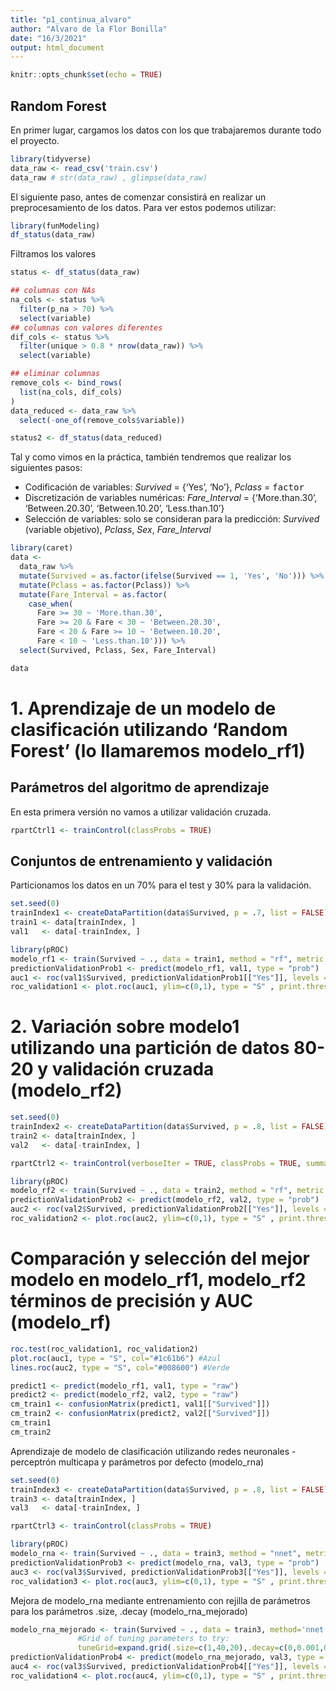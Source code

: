 ```yaml
---
title: "p1_continua_alvaro"
author: "Alvaro de la Flor Bonilla"
date: "16/3/2021"
output: html_document
---
```


```r
knitr::opts_chunk$set(echo = TRUE)
```

## Random Forest

En primer lugar, cargamos los datos con los que trabajaremos durante todo el proyecto.

```r
library(tidyverse)
data_raw <- read_csv('train.csv')
data_raw # str(data_raw) , glimpse(data_raw)
```

El siguiente paso, antes de comenzar consistirá en realizar un preprocesamiento de los datos. Para ver estos podemos utilizar:

```r
library(funModeling)
df_status(data_raw)
```

Filtramos los valores

```r
status <- df_status(data_raw)

## columnas con NAs
na_cols <- status %>%
  filter(p_na > 70) %>%
  select(variable)
## columnas con valores diferentes
dif_cols <- status %>%
  filter(unique > 0.8 * nrow(data_raw)) %>%
  select(variable)

## eliminar columnas
remove_cols <- bind_rows(
  list(na_cols, dif_cols)
)
data_reduced <- data_raw %>%
  select(-one_of(remove_cols$variable))

status2 <- df_status(data_reduced)
```

Tal y como vimos en la práctica, también tendremos que realizar los siguientes pasos:

-   Codificación de variables: *Survived* = {'Yes', 'No'}, *Pclass* = <tt>factor</tt>
-   Discretización de variables numéricas: *Fare_Interval* = {'More.than.30', 'Between.20.30', 'Between.10.20', 'Less.than.10'}
-   Selección de variables: solo se consideran para la predicción: *Survived* (variable objetivo), *Pclass*, *Sex*, *Fare_Interval*

```r
library(caret)
data <-
  data_raw %>%
  mutate(Survived = as.factor(ifelse(Survived == 1, 'Yes', 'No'))) %>%
  mutate(Pclass = as.factor(Pclass)) %>%
  mutate(Fare_Interval = as.factor(
    case_when(
      Fare >= 30 ~ 'More.than.30',
      Fare >= 20 & Fare < 30 ~ 'Between.20.30',
      Fare < 20 & Fare >= 10 ~ 'Between.10.20',
      Fare < 10 ~ 'Less.than.10'))) %>%
  select(Survived, Pclass, Sex, Fare_Interval)

data
```

# 1. Aprendizaje de un modelo de clasificación utilizando 'Random Forest' (lo llamaremos modelo_rf1)

## Parámetros del algoritmo de aprendizaje

En esta primera versión no vamos a utilizar validación cruzada.

```r
rpartCtrl1 <- trainControl(classProbs = TRUE)
```

## Conjuntos de entrenamiento y validación

Particionamos los datos en un 70% para el test y 30% para la validación.

```r
set.seed(0)
trainIndex1 <- createDataPartition(data$Survived, p = .7, list = FALSE)
train1 <- data[trainIndex, ] 
val1   <- data[-trainIndex, ]
```

```r
library(pROC)
modelo_rf1 <- train(Survived ~ ., data = train1, method = "rf", metric = "ROC", trControl = rpartCtrl1)
predictionValidationProb1 <- predict(modelo_rf1, val1, type = "prob")
auc1 <- roc(val1$Survived, predictionValidationProb1[["Yes"]], levels = unique(val1[["Survived"]]))
roc_validation1 <- plot.roc(auc1, ylim=c(0,1), type = "S" , print.thres = T, main=paste('Validation AUC 1:', round(auc1$auc[[1]], 2)))
```

# 2. Variación sobre modelo1 utilizando una partición de datos 80-20 y validación cruzada (modelo_rf2)

```r
set.seed(0)
trainIndex2 <- createDataPartition(data$Survived, p = .8, list = FALSE)
train2 <- data[trainIndex, ] 
val2   <- data[-trainIndex, ]
```

```r
rpartCtrl2 <- trainControl(verboseIter = TRUE, classProbs = TRUE, summaryFunction = twoClassSummary, method = "cv", number = 10)
```

```r
library(pROC)
modelo_rf2 <- train(Survived ~ ., data = train2, method = "rf", metric = "ROC", trControl = rpartCtrl2)
predictionValidationProb2 <- predict(modelo_rf2, val2, type = "prob")
auc2 <- roc(val2$Survived, predictionValidationProb2[["Yes"]], levels = unique(val2[["Survived"]]))
roc_validation2 <- plot.roc(auc2, ylim=c(0,1), type = "S" , print.thres = T, main=paste('Validation AUC 2:', round(auc2$auc[[1]], 2)))
```

# Comparación y selección del mejor modelo en modelo_rf1, modelo_rf2 términos de precisión y AUC (modelo_rf)

```r
roc.test(roc_validation1, roc_validation2)
plot.roc(auc1, type = "S", col="#1c61b6") #Azul
lines.roc(auc2, type = "S", col="#008600") #Verde
```
```r
predict1 <- predict(modelo_rf1, val1, type = "raw")
predict2 <- predict(modelo_rf2, val2, type = "raw")
cm_train1 <- confusionMatrix(predict1, val1[["Survived"]])
cm_train2 <- confusionMatrix(predict2, val2[["Survived"]])
cm_train1
cm_train2
```

Aprendizaje de modelo de clasificación utilizando redes neuronales - perceptrón multicapa y parámetros por defecto (modelo_rna)

```r
set.seed(0)
trainIndex3 <- createDataPartition(data$Survived, p = .8, list = FALSE)
train3 <- data[trainIndex, ] 
val3   <- data[-trainIndex, ]

rpartCtrl3 <- trainControl(classProbs = TRUE)

library(pROC)
modelo_rna <- train(Survived ~ ., data = train3, method = "nnet", metric = "ROC", trControl = rpartCtrl3, trace = FALSE)
predictionValidationProb3 <- predict(modelo_rna, val3, type = "prob")
auc3 <- roc(val3$Survived, predictionValidationProb3[["Yes"]], levels = unique(val3[["Survived"]]))
roc_validation3 <- plot.roc(auc3, ylim=c(0,1), type = "S" , print.thres = T, main=paste('Validation AUC 3:', round(auc3$auc[[1]], 2)))
```

Mejora de modelo_rna mediante entrenamiento con rejilla de parámetros para los parámetros .size, .decay (modelo_rna_mejorado)

```r
modelo_rna_mejorado <- train(Survived ~ ., data = train3, method='nnet', metric = "ROC", trControl = rpartCtrl3, trace = FALSE,
               #Grid of tuning parameters to try:
               tuneGrid=expand.grid(.size=c(1,40,20),.decay=c(0,0.001,0.1)))
predictionValidationProb4 <- predict(modelo_rna_mejorado, val3, type = "prob")
auc4 <- roc(val3$Survived, predictionValidationProb4[["Yes"]], levels = unique(val3[["Survived"]]))
roc_validation4 <- plot.roc(auc4, ylim=c(0,1), type = "S" , print.thres = T, main=paste('Validation AUC 4:', round(auc4$auc[[1]], 2)))
```
